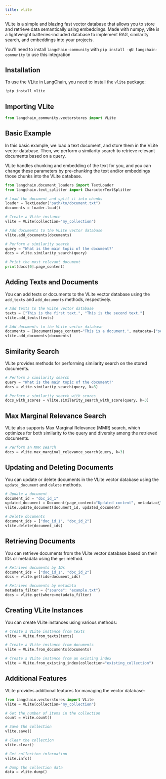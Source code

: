 ```yaml
---
title: vlite
---
```


VLite is a simple and blazing fast vector database that allows you to store and retrieve data semantically using embeddings. Made with numpy, vlite is a lightweight batteries-included database to implement RAG, similarity search, and embeddings into your projects.

You'll need to install `langchain-community` with `pip install -qU langchain-community` to use this integration

## Installation

To use the VLite in LangChain, you need to install the `vlite` package:

```bash
!pip install vlite
```

## Importing VLite

```python
from langchain_community.vectorstores import VLite
```

## Basic Example

In this basic example, we load a text document, and store them in the VLite vector database. Then, we perform a similarity search to retrieve relevant documents based on a query.

VLite handles chunking and embedding of the text for you, and you can change these parameters by pre-chunking the text and/or embeddings those chunks into the VLite database.

```python
from langchain.document_loaders import TextLoader
from langchain.text_splitter import CharacterTextSplitter

# Load the document and split it into chunks
loader = TextLoader("path/to/document.txt")
documents = loader.load()

# Create a VLite instance
vlite = VLite(collection="my_collection")

# Add documents to the VLite vector database
vlite.add_documents(documents)

# Perform a similarity search
query = "What is the main topic of the document?"
docs = vlite.similarity_search(query)

# Print the most relevant document
print(docs[0].page_content)
```

## Adding Texts and Documents

You can add texts or documents to the VLite vector database using the `add_texts` and `add_documents` methods, respectively.

```python
# Add texts to the VLite vector database
texts = ["This is the first text.", "This is the second text."]
vlite.add_texts(texts)

# Add documents to the VLite vector database
documents = [Document(page_content="This is a document.", metadata={"source": "example.txt"})]
vlite.add_documents(documents)
```

## Similarity Search

VLite provides methods for performing similarity search on the stored documents.

```python
# Perform a similarity search
query = "What is the main topic of the document?"
docs = vlite.similarity_search(query, k=3)

# Perform a similarity search with scores
docs_with_scores = vlite.similarity_search_with_score(query, k=3)
```

## Max Marginal Relevance Search

VLite also supports Max Marginal Relevance (MMR) search, which optimizes for both similarity to the query and diversity among the retrieved documents.

```python
# Perform an MMR search
docs = vlite.max_marginal_relevance_search(query, k=3)
```

## Updating and Deleting Documents

You can update or delete documents in the VLite vector database using the `update_document` and `delete` methods.

```python
# Update a document
document_id = "doc_id_1"
updated_document = Document(page_content="Updated content", metadata={"source": "updated.txt"})
vlite.update_document(document_id, updated_document)

# Delete documents
document_ids = ["doc_id_1", "doc_id_2"]
vlite.delete(document_ids)
```

## Retrieving Documents

You can retrieve documents from the VLite vector database based on their IDs or metadata using the `get` method.

```python
# Retrieve documents by IDs
document_ids = ["doc_id_1", "doc_id_2"]
docs = vlite.get(ids=document_ids)

# Retrieve documents by metadata
metadata_filter = {"source": "example.txt"}
docs = vlite.get(where=metadata_filter)
```

## Creating VLite Instances

You can create VLite instances using various methods:

```python
# Create a VLite instance from texts
vlite = VLite.from_texts(texts)

# Create a VLite instance from documents
vlite = VLite.from_documents(documents)

# Create a VLite instance from an existing index
vlite = VLite.from_existing_index(collection="existing_collection")
```

## Additional Features

VLite provides additional features for managing the vector database:

```python
from langchain.vectorstores import VLite
vlite = VLite(collection="my_collection")

# Get the number of items in the collection
count = vlite.count()

# Save the collection
vlite.save()

# Clear the collection
vlite.clear()

# Get collection information
vlite.info()

# Dump the collection data
data = vlite.dump()
```
